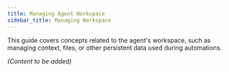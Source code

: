 ```yaml
---
title: Managing Agent Workspace
sidebar_title: Managing Workspace
---
```


This guide covers concepts related to the agent's workspace, such as managing context, files, or other persistent data used during automations.

*(Content to be added)*
